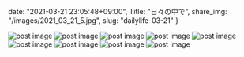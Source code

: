 date: "2021-03-21 23:05:48+09:00",
Title: "日々の中で",
share_img: "/images/2021_03_21_5.jpg",
slug: "dailylife-03-21"
}

<img src="/images/2021_03_21_1.jpg" alt="post image" />
<img src="/images/2021_03_21_2.jpg" alt="post image" />
<img src="/images/2021_03_21_3.jpg" alt="post image" />
<img src="/images/2021_03_21_4.jpg" alt="post image" />
<img src="/images/2021_03_21_5.jpg" alt="post image" />
<img src="/images/2021_03_21_6.jpg" alt="post image" />
<img src="/images/2021_03_21_7.jpg" alt="post image" />
<img src="/images/2021_03_26_1.jpg" alt="post image" />
<img src="/images/2021_03_26_2.jpg" alt="post image" />
